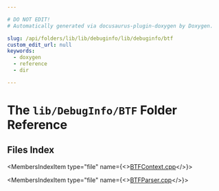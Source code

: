 ```yaml
---

# DO NOT EDIT!
# Automatically generated via docusaurus-plugin-doxygen by Doxygen.

slug: /api/folders/lib/lib/debuginfo/lib/debuginfo/btf
custom_edit_url: null
keywords:
  - doxygen
  - reference
  - dir

---
```





# The `lib/DebugInfo/BTF` Folder Reference

<DoxygenPage pluginConfig={pluginConfig}>



## Files Index

<MembersIndex>

<MembersIndexItem
  type="file"
  name={<><a href="/docs/api/files/lib/lib/debuginfo/lib/debuginfo/btf/btfcontext-cpp">BTFContext.cpp</a></>}>
</MembersIndexItem>

<MembersIndexItem
  type="file"
  name={<><a href="/docs/api/files/lib/lib/debuginfo/lib/debuginfo/btf/btfparser-cpp">BTFParser.cpp</a></>}>
</MembersIndexItem>

</MembersIndex>


</DoxygenPage>
